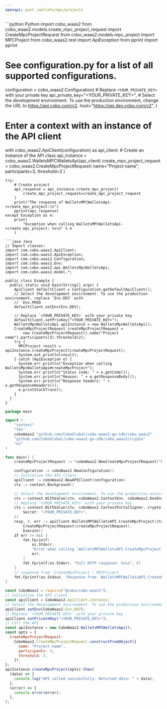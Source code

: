 ```yaml
---
openapi: post /wallets/mpc/projects
---
```


<RequestExample>
```python Python
import cobo_waas2
from cobo_waas2.models.create_mpc_project_request import CreateMpcProjectRequest
from cobo_waas2.models.mpc_project import MPCProject
from cobo_waas2.rest import ApiException
from pprint import pprint

# See configuration.py for a list of all supported configurations.
configuration = cobo_waas2.Configuration(
    # Replace `<YOUR_PRIVATE_KEY>` with your private key
    api_private_key="<YOUR_PRIVATE_KEY>",
    # Select the development environment. To use the production environment, change the URL to https://api.cobo.com/v2.
    host="https://api.dev.cobo.com/v2",
)
# Enter a context with an instance of the API client
with cobo_waas2.ApiClient(configuration) as api_client:
    # Create an instance of the API class
    api_instance = cobo_waas2.WalletsMPCWalletsApi(api_client)
    create_mpc_project_request = cobo_waas2.CreateMpcProjectRequest(
        name="Project name", participants=3, threshold=2
    )

    try:
        # Create project
        api_response = api_instance.create_mpc_project(
            create_mpc_project_request=create_mpc_project_request
        )
        print("The response of WalletsMPCWalletsApi->create_mpc_project:\n")
        pprint(api_response)
    except Exception as e:
        print(
            "Exception when calling WalletsMPCWalletsApi->create_mpc_project: %s\n" % e
        )

```
```java Java
// Import classes:
import com.cobo.waas2.ApiClient;
import com.cobo.waas2.ApiException;
import com.cobo.waas2.Configuration;
import com.cobo.waas2.Env;
import com.cobo.waas2.api.WalletsMpcWalletsApi;
import com.cobo.waas2.model.*;

public class Example {
  public static void main(String[] args) {
    ApiClient defaultClient = Configuration.getDefaultApiClient();
    // Select the development environment. To use the production environment, replace `Env.DEV` with
    // `Env.PROD
    defaultClient.setEnv(Env.DEV);

    // Replace `<YOUR_PRIVATE_KEY>` with your private key
    defaultClient.setPrivKey("<YOUR_PRIVATE_KEY>");
    WalletsMpcWalletsApi apiInstance = new WalletsMpcWalletsApi();
    CreateMpcProjectRequest createMpcProjectRequest =
        new CreateMpcProjectRequest().name("Project name").participants(3).threshold(2);
    try {
      MPCProject result = apiInstance.createMpcProject(createMpcProjectRequest);
      System.out.println(result);
    } catch (ApiException e) {
      System.err.println("Exception when calling WalletsMpcWalletsApi#createMpcProject");
      System.err.println("Status code: " + e.getCode());
      System.err.println("Reason: " + e.getResponseBody());
      System.err.println("Response headers: " + e.getResponseHeaders());
      e.printStackTrace();
    }
  }
}

```
```go Go
package main

import (
	"context"
	"fmt"
	coboWaas2 "github.com/CoboGlobal/cobo-waas2-go-sdk/cobo_waas2"
	"github.com/CoboGlobal/cobo-waas2-go-sdk/cobo_waas2/crypto"
	"os"
)

func main() {
	createMpcProjectRequest := *coboWaas2.NewCreateMpcProjectRequest("Project name", int32(3), int32(2))

	configuration := coboWaas2.NewConfiguration()
	// Initialize the API client
	apiClient := coboWaas2.NewAPIClient(configuration)
	ctx := context.Background()

	// Select the development environment. To use the production environment, replace coboWaas2.DevEnv with coboWaas2.ProdEnv
	ctx = context.WithValue(ctx, coboWaas2.ContextEnv, coboWaas2.DevEnv)
	// Replace `<YOUR_PRIVATE_KEY>` with your private key
	ctx = context.WithValue(ctx, coboWaas2.ContextPortalSigner, crypto.Ed25519Signer{
		Secret: "<YOUR_PRIVATE_KEY>",
	})
	resp, r, err := apiClient.WalletsMPCWalletsAPI.CreateMpcProject(ctx).
		CreateMpcProjectRequest(createMpcProjectRequest).
		Execute()
	if err != nil {
		fmt.Fprintf(
			os.Stderr,
			"Error when calling `WalletsMPCWalletsAPI.CreateMpcProject``: %v\n",
			err,
		)
		fmt.Fprintf(os.Stderr, "Full HTTP response: %v\n", r)
	}
	// response from `CreateMpcProject`: MPCProject
	fmt.Fprintf(os.Stdout, "Response from `WalletsMPCWalletsAPI.CreateMpcProject`: %v\n", resp)
}

```
```javascript JavaScript
const CoboWaas2 = require("@cobo/cobo-waas2");
// Initialize the API client
const apiClient = CoboWaas2.ApiClient.instance;
// Select the development environment. To use the production environment, replace `Env.DEV` with `Env.PROD`
apiClient.setEnv(CoboWaas2.Env.DEV);
// Replace `<YOUR_PRIVATE_KEY>` with your private key
apiClient.setPrivateKey("<YOUR_PRIVATE_KEY>");
// Call the API
const apiInstance = new CoboWaas2.WalletsMPCWalletsApi();
const opts = {
  CreateMpcProjectRequest:
    CoboWaas2.CreateMpcProjectRequest.constructFromObject({
      name: "Project name",
      participants: 3,
      threshold: 2,
    }),
};
apiInstance.createMpcProject(opts).then(
  (data) => {
    console.log("API called successfully. Returned data: " + data);
  },
  (error) => {
    console.error(error);
  },
);

```
</RequestExample>